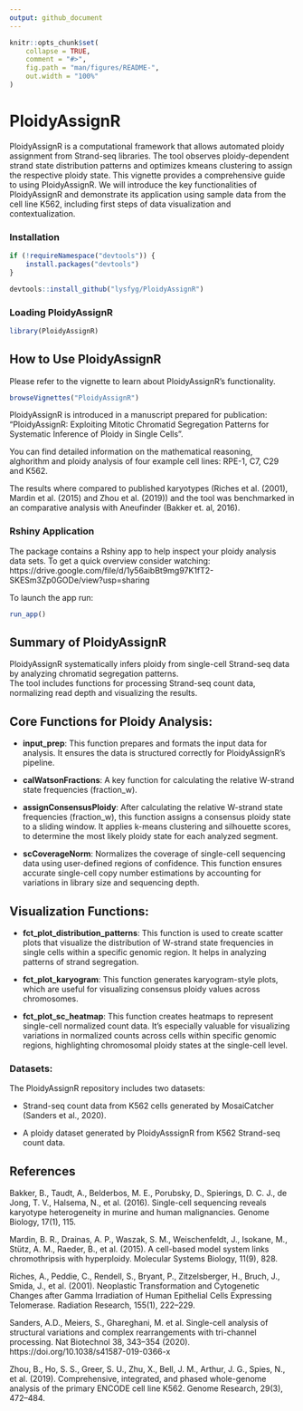 ```yaml
---
output: github_document
---
```


<!-- README.md is generated from README.Rmd. Please edit that file -->

```r
knitr::opts_chunk$set(
    collapse = TRUE,
    comment = "#>",
    fig.path = "man/figures/README-",
    out.width = "100%"
)
```

# PloidyAssignR
PloidyAssignR is a computational framework that allows automated ploidy assignment from Strand-seq libraries. The tool observes ploidy-dependent strand state distribution patterns and optimizes kmeans clustering to assign the respective ploidy state. This vignette provides a comprehensive guide to using PloidyAssignR. We will introduce the key functionalities of PloidyAssignR and demonstrate its application using sample data from the cell line K562, including first steps of data visualization and contextualization.

<!-- badges: start -->
<!-- badges: end -->

### Installation

```r
if (!requireNamespace("devtools")) {
    install.packages("devtools")
}

devtools::install_github("lysfyg/PloidyAssignR")
```

### Loading PloidyAssignR

```r
library(PloidyAssignR)
```

## How to Use PloidyAssignR
Please refer to the vignette to learn about PloidyAssignR's functionality.
```r
browseVignettes("PloidyAssignR")
```

PloidyAssignR is introduced in a manuscript prepared for publication: 
"PloidyAssignR: Exploiting Mitotic Chromatid Segregation Patterns for Systematic Inference of Ploidy in Single Cells". 

You can find detailed information on the mathematical reasoning, alghorithm and ploidy analysis of four example cell lines: RPE-1, C7, C29 and K562. 

The results where compared to published karyotypes (Riches et al. (2001), Mardin et al. (2015) and Zhou et al. (2019)) and the tool was benchmarked in an comparative analysis with Aneufinder (Bakker et. al, 2016).


### Rshiny Application
The package contains a Rshiny app to help inspect your ploidy analysis data sets. To get a quick overview consider watching: https://drive.google.com/file/d/1y56aibBt9mg97K1fT2-SKESm3Zp0GODe/view?usp=sharing 

To launch the app run:

```r
run_app()
```

## Summary of PloidyAssignR
PloidyAssignR systematically infers ploidy from single-cell Strand-seq data by analyzing chromatid segregation patterns.  
The tool includes functions for processing Strand-seq count data, normalizing read depth and visualizing the results. 

## Core Functions for Ploidy Analysis:
* **input_prep**: This function prepares and formats the input data for analysis. It ensures the data is structured correctly for PloidyAssignR's pipeline.

* **calWatsonFractions**: A key function for calculating the relative W-strand state frequencies (fraction_w). 

* **assignConsensusPloidy**: After calculating the relative W-strand state frequencies (fraction_w), this function assigns a consensus ploidy state to a sliding window. It applies k-means clustering and silhouette scores, to determine the most likely ploidy state for each analyzed segment.

* **scCoverageNorm**: Normalizes the coverage of single-cell sequencing data using user-defined regions of confidence. This function ensures accurate single-cell copy number estimations by accounting for variations in library size and sequencing depth.

## Visualization Functions:

* **fct_plot_distribution_patterns**: This function is used to create scatter plots that visualize the distribution of W-strand state frequencies in single cells within a specific genomic region. It helps in analyzing patterns of strand segregation.

* **fct_plot_karyogram**: This function generates karyogram-style plots, which are useful for visualizing consensus ploidy values across chromosomes.

* **fct_plot_sc_heatmap**: This function creates heatmaps to represent single-cell normalized count data. It's especially valuable for visualizing variations in normalized counts across cells within specific genomic regions, highlighting chromosomal ploidy states at the single-cell level.

### Datasets:

The PloidyAssignR repository includes two datasets:

* Strand-seq count data from K562 cells generated by MosaiCatcher (Sanders et al., 2020).

* A ploidy dataset generated by PloidyAsssignR from K562 Strand-seq count data. 

## References

Bakker, B., Taudt, A., Belderbos, M. E., Porubsky, D., Spierings, D. C. J., de Jong, T. V., Halsema, N., et al. (2016). Single-cell sequencing reveals karyotype heterogeneity in murine and human malignancies. Genome Biology, 17(1), 115.

Mardin, B. R., Drainas, A. P., Waszak, S. M., Weischenfeldt, J., Isokane, M., Stütz, A. M., Raeder, B., et al. (2015). A cell-based model system links chromothripsis with hyperploidy. Molecular Systems Biology, 11(9), 828.

Riches, A., Peddie, C., Rendell, S., Bryant, P., Zitzelsberger, H., Bruch, J., Smida, J., et al. (2001). Neoplastic Transformation and Cytogenetic Changes after Gamma Irradiation of Human Epithelial Cells Expressing Telomerase. Radiation Research, 155(1), 222–229.

Sanders, A.D., Meiers, S., Ghareghani, M. et al. Single-cell analysis of structural variations and complex rearrangements with tri-channel processing. Nat Biotechnol 38, 343–354 (2020). https://doi.org/10.1038/s41587-019-0366-x

Zhou, B., Ho, S. S., Greer, S. U., Zhu, X., Bell, J. M., Arthur, J. G., Spies, N., et al. (2019). Comprehensive, integrated, and phased whole-genome analysis of the primary ENCODE cell line K562. Genome Research, 29(3), 472–484.




